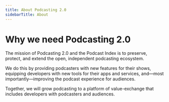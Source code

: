 ```yaml
---
title: About Podcasting 2.0
sidebarTitle: About
---
```


# Why we need Podcasting 2.0

The mission of Podcasting 2.0 and the Podcast Index is to preserve,
protect, and extend the open, independent podcasting ecosystem.

We do this by providing podcasters with new features for their shows,
equipping developers with new tools for their apps and services,
and&mdash;most importantly&mdash;improving the podcast experience for audiences.

Together, we will grow podcasting to a platform of value-exchange that includes developers with podcasters and audiences.
